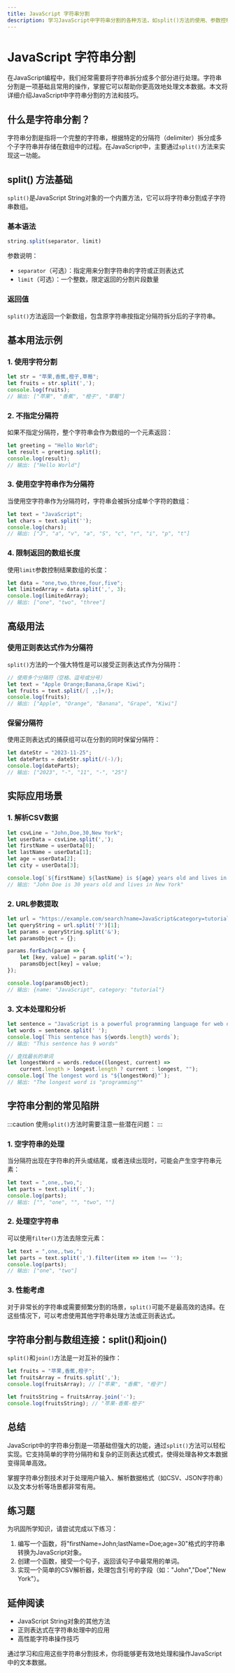 ```yaml
---
title: JavaScript 字符串分割
description: 学习JavaScript中字符串分割的各种方法，如split()方法的使用、参数控制和实际应用场景。
---
```


# JavaScript 字符串分割

在JavaScript编程中，我们经常需要将字符串拆分成多个部分进行处理。字符串分割是一项基础且常用的操作，掌握它可以帮助你更高效地处理文本数据。本文将详细介绍JavaScript中字符串分割的方法和技巧。

## 什么是字符串分割？

字符串分割是指将一个完整的字符串，根据特定的分隔符（delimiter）拆分成多个子字符串并存储在数组中的过程。在JavaScript中，主要通过`split()`方法来实现这一功能。

## split() 方法基础

`split()`是JavaScript String对象的一个内置方法，它可以将字符串分割成子字符串数组。

### 基本语法

```javascript
string.split(separator, limit)
```

参数说明：
- `separator`（可选）：指定用来分割字符串的字符或正则表达式
- `limit`（可选）：一个整数，限定返回的分割片段数量

### 返回值

`split()`方法返回一个新数组，包含原字符串按指定分隔符拆分后的子字符串。

## 基本用法示例

### 1. 使用字符分割

```javascript
let str = "苹果,香蕉,橙子,草莓";
let fruits = str.split(',');
console.log(fruits);
// 输出: ["苹果", "香蕉", "橙子", "草莓"]
```

### 2. 不指定分隔符

如果不指定分隔符，整个字符串会作为数组的一个元素返回：

```javascript
let greeting = "Hello World";
let result = greeting.split();
console.log(result);
// 输出: ["Hello World"]
```

### 3. 使用空字符串作为分隔符

当使用空字符串作为分隔符时，字符串会被拆分成单个字符的数组：

```javascript
let text = "JavaScript";
let chars = text.split('');
console.log(chars);
// 输出: ["J", "a", "v", "a", "S", "c", "r", "i", "p", "t"]
```

### 4. 限制返回的数组长度

使用`limit`参数控制结果数组的长度：

```javascript
let data = "one,two,three,four,five";
let limitedArray = data.split(',', 3);
console.log(limitedArray);
// 输出: ["one", "two", "three"]
```

## 高级用法

### 使用正则表达式作为分隔符

`split()`方法的一个强大特性是可以接受正则表达式作为分隔符：

```javascript
// 使用多个分隔符（空格、逗号或分号）
let text = "Apple Orange;Banana,Grape Kiwi";
let fruits = text.split(/[ ,;]+/);
console.log(fruits);
// 输出: ["Apple", "Orange", "Banana", "Grape", "Kiwi"]
```

### 保留分隔符

使用正则表达式的捕获组可以在分割的同时保留分隔符：

```javascript
let dateStr = "2023-11-25";
let dateParts = dateStr.split(/(-)/);
console.log(dateParts);
// 输出: ["2023", "-", "11", "-", "25"]
```

## 实际应用场景

### 1. 解析CSV数据

```javascript
let csvLine = "John,Doe,30,New York";
let userData = csvLine.split(',');
let firstName = userData[0];
let lastName = userData[1];
let age = userData[2];
let city = userData[3];

console.log(`${firstName} ${lastName} is ${age} years old and lives in ${city}`);
// 输出: "John Doe is 30 years old and lives in New York"
```

### 2. URL参数提取

```javascript
let url = "https://example.com/search?name=JavaScript&category=tutorial";
let queryString = url.split('?')[1];
let params = queryString.split('&');
let paramsObject = {};

params.forEach(param => {
    let [key, value] = param.split('=');
    paramsObject[key] = value;
});

console.log(paramsObject);
// 输出: {name: "JavaScript", category: "tutorial"}
```

### 3. 文本处理和分析

```javascript
let sentence = "JavaScript is a powerful programming language for web development";
let words = sentence.split(' ');
console.log(`This sentence has ${words.length} words`);
// 输出: "This sentence has 9 words"

// 查找最长的单词
let longestWord = words.reduce((longest, current) => 
    current.length > longest.length ? current : longest, "");
console.log(`The longest word is "${longestWord}"`);
// 输出: "The longest word is "programming""
```

## 字符串分割的常见陷阱

:::caution
使用`split()`方法时需要注意一些潜在问题：
:::

### 1. 空字符串的处理

当分隔符出现在字符串的开头或结尾，或者连续出现时，可能会产生空字符串元素：

```javascript
let text = ",one,,two,";
let parts = text.split(',');
console.log(parts);
// 输出: ["", "one", "", "two", ""]
```

### 2. 处理空字符串

可以使用`filter()`方法去除空元素：

```javascript
let text = ",one,,two,";
let parts = text.split(',').filter(item => item !== '');
console.log(parts);
// 输出: ["one", "two"]
```

### 3. 性能考虑

对于非常长的字符串或需要频繁分割的场景，`split()`可能不是最高效的选择。在这些情况下，可以考虑使用其他字符串处理方法或正则表达式。

## 字符串分割与数组连接：split()和join()

`split()`和`join()`方法是一对互补的操作：

```javascript
let fruits = "苹果,香蕉,橙子";
let fruitsArray = fruits.split(',');
console.log(fruitsArray); // ["苹果", "香蕉", "橙子"]

let fruitsString = fruitsArray.join('-');
console.log(fruitsString); // "苹果-香蕉-橙子"
```

## 总结

JavaScript中的字符串分割是一项基础但强大的功能，通过`split()`方法可以轻松实现。它支持简单的字符分隔符和复杂的正则表达式模式，使得处理各种文本数据变得简单高效。

掌握字符串分割技术对于处理用户输入、解析数据格式（如CSV、JSON字符串）以及文本分析等场景都非常有用。

## 练习题

为巩固所学知识，请尝试完成以下练习：

1. 编写一个函数，将"firstName=John;lastName=Doe;age=30"格式的字符串转换为JavaScript对象。
2. 创建一个函数，接受一个句子，返回该句子中最常用的单词。
3. 实现一个简单的CSV解析器，处理包含引号的字段（如："John","Doe","New York"）。

## 延伸阅读

- JavaScript String对象的其他方法
- 正则表达式在字符串处理中的应用
- 高性能字符串操作技巧

通过学习和应用这些字符串分割技术，你将能够更有效地处理和操作JavaScript中的文本数据。